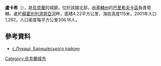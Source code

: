 {{coord|50|27|45|N|31|26|25|E|scale:30000|display=title}}

'''盧卡希'''（{{lang-uk|Лукаші}}），是[[烏克蘭|烏克蘭]]的城鎮，位於該國北部，由[[基輔州|基輔州]]的[[巴里希夫卡區|巴里希夫卡區]]負責管轄，處於[[蘇霍別列濟齊亞河|蘇霍別列濟齊亞河]]畔，面積4.22平方公里，海拔高度115米，2001年人口1,292，人口密度每平方公里306.16人。

==參考資料==
* [https://web.archive.org/web/20120308182653/http://baryshivka.kiev.ua/ с.Лукаші, Баришівського району]  {{ref-uk}}

{{Ukraine-geo-stub}}
[[Category:烏克蘭城市|Category:烏克蘭城市]]